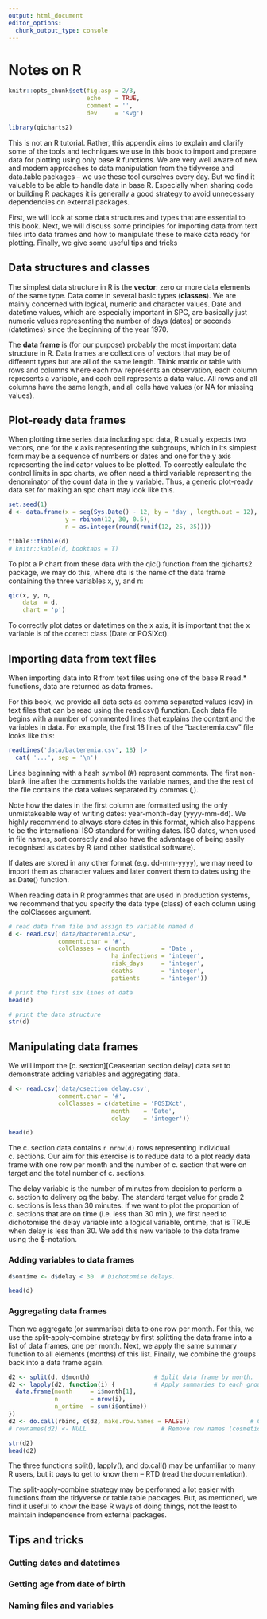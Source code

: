```yaml
---
output: html_document
editor_options: 
  chunk_output_type: console
---
```

# Notes on R {#r-notes}

```r
knitr::opts_chunk$set(fig.asp = 2/3,
                      echo    = TRUE,
                      comment = '',
                      dev     = 'svg')

library(qicharts2)
```

This is not an R tutorial. Rather, this appendix aims to explain and clarify some of the tools and techniques we use in this book to import and prepare data for plotting using only base R functions. We are very well aware of new and modern approaches to data manipulation from the tidyverse and data.table packages -- we use these tool ourselves every day. But we find it valuable to be able to handle data in base R. Especially when sharing code or building R packages it is generally a good strategy to avoid unnecessary dependencies on external packages.

First, we will look at some data structures and types that are essential to this book. Next, we will discuss some principles for importing data from text files into data frames and how to manipulate these to make data ready for plotting. Finally, we give some useful tips and tricks

## Data structures and classes

The simplest data structure in R is the **vector**: zero or more data elements of the same type. Data come in several basic types (**classes**). We are mainly concerned with logical, numeric and character values. Date and datetime values, which are especially important in SPC, are basically just numeric values representing the number of days (dates) or seconds (datetimes) since the beginning of the year 1970.

The **data frame** is (for our purpose) probably the most important data structure in R. Data frames are collections of vectors that may be of different types but are all of the same length. Think matrix or table with rows and columns where each row represents an observation, each column represents a variable, and each cell represents a data value. All rows and all columns have the same length, and all cells have values (or NA for missing values).

## Plot-ready data frames

When plotting time series data including spc data, R usually expects two vectors, one for the x axis representing the subgroups, which in its simplest form may be a sequence of numbers or dates and one for the y axis representing the indicator values to be plotted. To correctly calculate the control limits in spc charts, we often need a third variable representing the denominator of the count data in the y variable. Thus, a generic plot-ready data set for making an spc chart may look like this.

```r
set.seed(1)
d <- data.frame(x = seq(Sys.Date() - 12, by = 'day', length.out = 12),
                y = rbinom(12, 30, 0.5),
                n = as.integer(round(runif(12, 25, 35))))

tibble::tibble(d)
# knitr::kable(d, booktabs = T)
```

To plot a P chart from these data with the qic() function from the qicharts2 package, we may do this, where dta is the name of the data frame containing the three variables x, y, and n:

```r
qic(x, y, n, 
    data  = d, 
    chart = 'p')
```

To correctly plot dates or datetimes on the x axis, it is important that the x variable is of the correct class (Date or POSIXct).

## Importing data from text files

When importing data into R from text files using one of the base R read.* functions, data are returned as data frames.

For this book, we provide all data sets as comma separated values (csv) in text files that can be read using the read.csv() function. Each data file begins with a number of commented lines that explains the content and the variables in data. For example, the first 18 lines of the "bacteremia.csv" file looks like this:

```r
readLines('data/bacteremia.csv', 18) |> 
  cat( '...', sep = '\n')
```

Lines beginning with a hash symbol (#) represent comments. The first non-blank line after the comments holds the variable names, and the the rest of the file contains the data values separated by commas (,).

Note how the dates in the first column are formatted using the only unmistakeable way of writing dates: year-month-day (yyyy-mm-dd). We highly recommend to always store dates in this format, which also happens to be the international ISO standard for writing dates. ISO dates, when used in file names, sort correctly and also have the advantage of being easily recognised as dates by R (and other statistical software).

If dates are stored in any other format (e.g. dd-mm-yyyy), we may need to import them as character values and later convert them to dates using the as.Date() function.

When reading data in R programmes that are used in production systems, we recommend that you specify the data type (class) of each column using the colClasses argument.

```r
# read data from file and assign to variable named d
d <- read.csv('data/bacteremia.csv',
              comment.char = '#',
              colClasses = c(month         = 'Date',
                             ha_infections = 'integer',
                             risk_days     = 'integer',
                             deaths        = 'integer',
                             patients      = 'integer'))

# print the first six lines of data
head(d)

# print the data structure
str(d)
```

## Manipulating data frames

We will import the [c. section][Ceasearian section delay] data set to demonstrate adding variables and aggregating data.

```r
d <- read.csv('data/csection_delay.csv',
              comment.char = '#',
              colClasses = c(datetime = 'POSIXct',
                             month    = 'Date',
                             delay    = 'integer'))

head(d)
```

The c. section data contains `r nrow(d)` rows representing individual c. sections. Our aim for this exercise is to reduce data to a plot ready data frame with one row per month and the number of c. section that were on target and the total number of c. sections.

The delay variable is the number of minutes from decision to perform a c. section to delivery og the baby. The standard target value for grade 2 c. sections is less than 30 minutes. If we want to plot the proportion of c. sections that are on time (i.e. less than 30 min.), we first need to dichotomise the delay variable into a logical variable, ontime, that is TRUE when delay is less than 30. We add this new variable to the data frame using the $-notation.

### Adding variables to data frames

```r
d$ontime <- d$delay < 30  # Dichotomise delays.

head(d)
```

### Aggregating data frames

Then we aggregate (or summarise) data to one row per month. For this, we use the split-apply-combine strategy by first splitting the data frame into a list of data frames, one per month. Next, we apply the same summary function to all elements (months) of this list. Finally, we combine the groups back into a data frame again.

```r
d2 <- split(d, d$month)                  # Split data frame by month.
d2 <- lapply(d2, function(i) {           # Apply summaries to each group.
  data.frame(month     = i$month[1],
             n         = nrow(i),
             n_ontime  = sum(i$ontime))
})
d2 <- do.call(rbind, c(d2, make.row.names = FALSE))                 # Combine groups into data frame.
# rownames(d2) <- NULL                     # Remove row names (cosmetic only).

str(d2)
head(d2)
```

The three functions split(), lapply(), and do.call() may be unfamiliar to many R users, but it pays to get to know them -- RTD (read the documentation).

The split-apply-combine strategy may be performed a lot easier with functions from the tidyverse or table.table packages. But, as mentioned, we find it useful to know the base R ways of doing things, not the least to maintain independence from external packages. 

## Tips and tricks

### Cutting dates and datetimes

### Getting age from date of birth

### Naming files and variables

